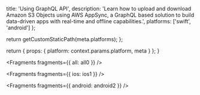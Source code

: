 
  title: 'Using GraphQL API',
  description:
    'Learn how to upload and download Amazon S3 Objects using AWS AppSync, a GraphQL based solution to build data-driven apps with real-time and offline capabilities.',
  platforms: ['swift', 'android']
};

  return getCustomStaticPath(meta.platforms);
};

  return {
    props: {
      platform: context.params.platform,
      meta
    }
  };
}


<Fragments fragments={{ all: all0 }} />


<Fragments fragments={{ ios: ios1 }} />


<Fragments fragments={{ android: android2 }} />
